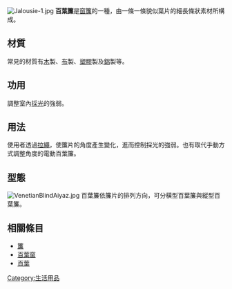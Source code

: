 {{Distinguish|百葉窗}}
[[File:Jalousie-1.jpg|thumb]]
'''百葉簾'''是[[窗簾|窗簾]]的一種，由一條一條貌似葉片的細長條狀素材所構成。

==材質==
常見的材質有[[木|木]]製、[[布|布]]製、[[塑膠|塑膠]]製及[[鋁|鋁]]製等。

==功用==
調整室內[[採光|採光]]的強弱。

==用法==
使用者透過[[拉繩|拉繩]]，使簾片的角度產生變化，進而控制採光的強弱。也有取代手動方式調整角度的電動百葉簾。

==型態==
[[File:VenetianBlindAiyaz.jpg|thumb]]
百葉簾依簾片的排列方向，可分橫型百葉簾與縱型百葉簾。

==相關條目==
* [[簾|簾]]
* [[百葉窗|百葉窗]]
* [[百葉_(結構物)|百葉]]

{{用品小作品}}
[[Category:生活用品|Category:生活用品]]